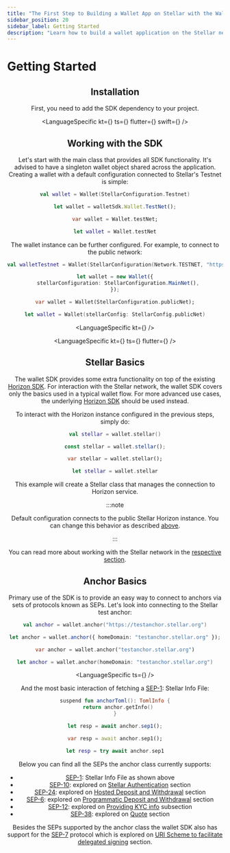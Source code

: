 ```yaml
---
title: "The First Step to Building a Wallet App on Stellar with the Wallet SDK"
sidebar_position: 20
sidebar_label: Getting Started
description: "Learn how to build a wallet application on the Stellar network with the Wallet SDK. Explore key features, setup steps, Stellar fundamentals, and anchor basics."
---
```


# Getting Started


<Header />

## Installation

First, you need to add the SDK dependency to your project.

<LanguageSpecific
  kt={<KtInstall />}
  ts={<TsInstall />}
  flutter={<DartInstall />}
  swift={<SwiftInstall />}
/>

## Working with the SDK

Let's start with the main class that provides all SDK functionality. It's advised to have a singleton wallet object shared across the application. Creating a wallet with a default configuration connected to Stellar's Testnet is simple:

<CodeExample>

```kotlin
val wallet = Wallet(StellarConfiguration.Testnet)
```

```ts
let wallet = walletSdk.Wallet.TestNet();
```

```dart
var wallet = Wallet.testNet;
```

```swift
let wallet = Wallet.testNet
```

</CodeExample>

The wallet instance can be further configured. For example, to connect to the public network:

<CodeExample>

```kotlin
val walletTestnet = Wallet(StellarConfiguration(Network.TESTNET, "https://horizon-testnet.stellar.org"))
```

```typescript
let wallet = new Wallet({
  stellarConfiguration: StellarConfiguration.MainNet(),
});
```

```dart
var wallet = Wallet(StellarConfiguration.publicNet);
```

```swift
let wallet = Wallet(stellarConfig: StellarConfig.publicNet)
```

</CodeExample>

<LanguageSpecific kt={<KtHttpConfig />} />

<LanguageSpecific
  kt={<KtConfigClient />}
  ts={<TsConfigClient />}
  flutter={<DartConfigClient />}
/>

## Stellar Basics

The wallet SDK provides some extra functionality on top of the existing [Horizon SDK]. For interaction with the Stellar network, the wallet SDK covers only the basics used in a typical wallet flow. For more advanced use cases, the underlying [Horizon SDK] should be used instead.

To interact with the Horizon instance configured in the previous steps, simply do:

<CodeExample>

```kotlin
val stellar = wallet.stellar()
```

```typescript
const stellar = wallet.stellar();
```

```dart
var stellar = wallet.stellar();
```

```swift
let stellar = wallet.stellar
```

</CodeExample>

This example will create a Stellar class that manages the connection to Horizon service.

:::note

Default configuration connects to the public Stellar Horizon instance. You can change this behavior as described [above](#working-with-the-sdk).

:::

You can read more about working with the Stellar network in the [respective section](./stellar.mdx).

## Anchor Basics

Primary use of the SDK is to provide an easy way to connect to anchors via sets of protocols known as SEPs. Let's look into connecting to the Stellar test anchor:

<CodeExample>

```kotlin
val anchor = wallet.anchor("https://testanchor.stellar.org")
```

```typescript
let anchor = wallet.anchor({ homeDomain: "testanchor.stellar.org" });
```

```dart
var anchor = wallet.anchor("testanchor.stellar.org")
```

```swift
let anchor = wallet.anchor(homeDomain: "testanchor.stellar.org")
```

</CodeExample>

<LanguageSpecific ts={<AllowHttpInfo />} />

And the most basic interaction of fetching a [SEP-1]: Stellar Info File:

<CodeExample>

```kotlin
suspend fun anchorToml(): TomlInfo {
  return anchor.getInfo()
}
```

```typescript
let resp = await anchor.sep1();
```

```dart
var resp = await anchor.sep1();
```

```swift
let resp = try await anchor.sep1
```

</CodeExample>

Below you can find all the SEPs the anchor class currently supports:

- [SEP-1]: Stellar Info File as shown above
- [SEP-10]: explored on [Stellar Authentication] section
- [SEP-24]: explored on [Hosted Deposit and Withdrawal] section
- [SEP-6]: explored on [Programmatic Deposit and Withdrawal] section
- [SEP-12]: explored on [Providing KYC info] subsection
- [SEP-38]: explored on [Quote] section

Besides the SEPs supported by the anchor class the wallet SDK also has support for the [SEP-7] protocol which is explored on [URI Scheme to facilitate delegated signing] section.

[horizon sdk]: /docs/tools/sdks
[sep-1]: https://github.com/stellar/stellar-protocol/blob/master/ecosystem/sep-0001.md
[sep-6]: https://github.com/stellar/stellar-protocol/blob/master/ecosystem/sep-0006.md
[sep-7]: https://github.com/stellar/stellar-protocol/blob/master/ecosystem/sep-0007.md
[sep-10]: https://github.com/stellar/stellar-protocol/blob/master/ecosystem/sep-0010.md
[sep-12]: https://github.com/stellar/stellar-protocol/blob/master/ecosystem/sep-0012.md
[sep-24]: https://github.com/stellar/stellar-protocol/blob/master/ecosystem/sep-0024.md
[sep-38]: https://github.com/stellar/stellar-protocol/blob/master/ecosystem/sep-0038.md
[stellar authentication]: /docs/build/apps/wallet/sep10
[hosted deposit and withdrawal]: /docs/build/apps/wallet/sep24
[programmatic deposit and withdrawal]: /docs/build/apps/wallet/sep6
[providing kyc info]: /docs/build/apps/wallet/sep6#providing-kyc-info
[quote]: /docs/build/apps/wallet/sep38
[uri scheme to facilitate delegated signing]: /docs/build/apps/wallet/sep7
